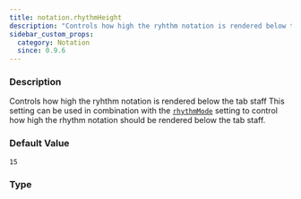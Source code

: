 ```yaml
---
title: notation.rhythmHeight
description: "Controls how high the ryhthm notation is rendered below the tab staff"
sidebar_custom_props:
  category: Notation
  since: 0.9.6
---
```




<SettingsHeader />

### Description
Controls how high the ryhthm notation is rendered below the tab staff This setting can be used in combination with the [`rhythmMode`](/docs/reference/settings/notation/rhythmmode) setting to control how high the rhythm notation should be rendered below the tab staff.


### Default Value

`15`

### Type

<CodeBadge type="js" name="number" /><CodeBadge type="net" name="double" /><CodeBadge type="android" name="Double" />